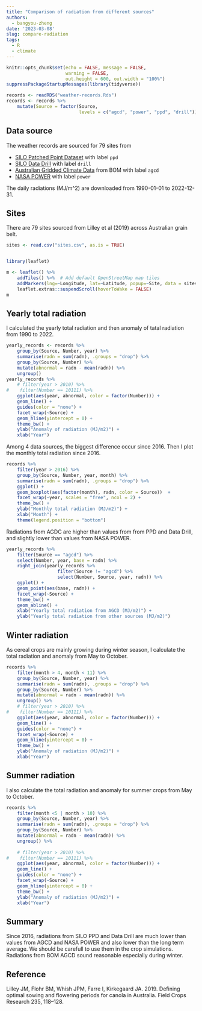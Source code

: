 ```yaml
---
title: "Comparison of radiation from different sources"
authors:
  - bangyou-zheng
date: '2023-03-08'
slug: compare-radiation
tags:
  - R
  - climate
---
```



```r
knitr::opts_chunk$set(echo = FALSE, message = FALSE, 
                      warning = FALSE,
                      out.height = 600, out.width = "100%")
suppressPackageStartupMessages(library(tidyverse))
```

```r
records <- readRDS("weather-records.Rds")
records <- records %>% 
    mutate(Source = factor(Source, 
                           levels = c("agcd", "power", "ppd", "drill")))
```


## Data source

The weather records are sourced for 79 sites from 


* [SILO Patched Point Dataset](https://www.longpaddock.qld.gov.au/silo/point-data/) with label `ppd`
* [SILO Data Drill](https://www.longpaddock.qld.gov.au/silo/gridded-data/) with label `drill`
* [Australian Gridded Climate Data](http://www.bom.gov.au/climate/austmaps/about-agcd-maps.shtml) from BOM with label `agcd`
* [NASA POWER](https://power.larc.nasa.gov/) with label `power`

The daily radiations (MJ/m^2) are downloaded from 1990-01-01 to 2022-12-31.

## Sites

There are 79 sites sourced from Lilley et al (2019) across Australian grain belt.

```r
sites <- read.csv("sites.csv", as.is = TRUE)


library(leaflet)

m <- leaflet() %>%
    addTiles() %>%  # Add default OpenStreetMap map tiles
    addMarkers(lng=~Longitude, lat=~Latitude, popup=~Site, data = sites) %>%
    leaflet.extras::suspendScroll(hoverToWake = FALSE)
m

```



## Yearly total radiation

I calculated the yearly total radiation and then anomaly of tatal radiation from 1990 to 2022.

```r

yearly_records <- records %>%  
    group_by(Source, Number, year) %>% 
    summarise(radn = sum(radn), .groups = "drop") %>% 
    group_by(Source, Number) %>% 
    mutate(abnormal = radn - mean(radn)) %>%
    ungroup() 
yearly_records %>% 
    # filter(year > 2010) %>% 
#    filter(Number == 10111) %>%
    ggplot(aes(year, abnormal, color = factor(Number))) +
    geom_line() +
    guides(color = "none") +
    facet_wrap(~Source) +
    geom_hline(yintercept = 0) +
    theme_bw() +
    ylab("Anomaly of radiation (MJ/m2)") +
    xlab("Year")

```

Among 4 data sources, the biggest difference occur since 2016. Then I plot the monthly total radiation since 2016.

```r


records %>% 
    filter(year > 2016) %>% 
    group_by(Source, Number, year, month) %>% 
    summarise(radn = sum(radn), .groups = "drop") %>% 
    ggplot() +
    geom_boxplot(aes(factor(month), radn, color = Source))  +
    facet_wrap(~year, scales = "free", ncol = 2) +
    theme_bw() +
    ylab("Monthly total radiation (MJ/m2)") +
    xlab("Month") +
    theme(legend.position = "bottom")

```

Radiations from AGDC are higher than values from from PPD and Data Drill, and slightly lower than values from NASA POWER. 

```r


yearly_records %>% 
    filter(Source == "agcd") %>% 
    select(Number, year, base = radn) %>% 
    right_join(yearly_records %>% 
                   filter(Source != "agcd") %>% 
                   select(Number, Source, year, radn)) %>% 
    ggplot() +
    geom_point(aes(base, radn)) +
    facet_wrap(~Source) +
    theme_bw() +
    geom_abline() +
    xlab("Yearly total radiation from AGCD (MJ/m2)") +
    ylab("Yearly total radiation from other sources (MJ/m2)")

```



## Winter radiation

As cereal crops are mainly growing during winter season, I calculate the total radiation and anomaly from May to October.

```r

records %>% 
    filter(month > 4, month < 11) %>% 
    group_by(Source, Number, year) %>% 
    summarise(radn = sum(radn), .groups = "drop") %>% 
    group_by(Source, Number) %>% 
    mutate(abnormal = radn - mean(radn)) %>%
    ungroup() %>% 
    # filter(year > 2010) %>% 
#    filter(Number == 10111) %>%
    ggplot(aes(year, abnormal, color = factor(Number))) +
    geom_line() +
    guides(color = "none") +
    facet_wrap(~Source) +
    geom_hline(yintercept = 0) +
    theme_bw() +
    ylab("Anomaly of radiation (MJ/m2)") +
    xlab("Year")

```




## Summer radiation

I also calculate the total radiation and anomaly for summer crops from May to October.

```r

records %>% 
    filter(month <5 | month > 10) %>% 
    group_by(Source, Number, year) %>% 
    summarise(radn = sum(radn), .groups = "drop") %>% 
    group_by(Source, Number) %>% 
    mutate(abnormal = radn - mean(radn)) %>%
    ungroup() %>% 
    
    # filter(year > 2010) %>% 
#    filter(Number == 10111) %>%
    ggplot(aes(year, abnormal, color = factor(Number))) +
    geom_line() +
    guides(color = "none") +
    facet_wrap(~Source) +
    geom_hline(yintercept = 0) +
    theme_bw() +
    ylab("Anomaly of radiation (MJ/m2)") +
    xlab("Year")

```


## Summary

Since 2016, radiations from SILO PPD and Data Drill are much lower than values from AGCD and NASA POWER and also lower than the long term average. We should be carefull to use them in the crop simulations. Radiations from BOM AGCD sound reasonable especially during winter. 

## Reference

Lilley JM, Flohr BM, Whish JPM, Farre I, Kirkegaard JA. 2019.  Defining optimal sowing and flowering periods for canola in Australia. Field Crops Research 235, 118–128.
